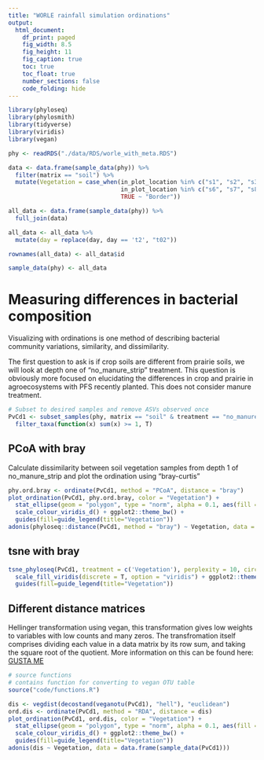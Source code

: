 ```yaml
---
title: "WORLE rainfall simulation ordinations"
output:
  html_document:
    df_print: paged
    fig_width: 8.5
    fig_height: 11
    fig_caption: true
    toc: true
    toc_float: true
    number_sections: false
    code_folding: hide
---
```


```r
library(phyloseq)
library(phylosmith)
library(tidyverse)
library(viridis)
library(vegan)
```
```r
phy <- readRDS("./data/RDS/worle_with_meta.RDS")

data <- data.frame(sample_data(phy)) %>%
  filter(matrix == "soil") %>%
  mutate(Vegetation = case_when(in_plot_location %in% c("s1", "s2", "s3", "s4") ~ "Crop",
                                in_plot_location %in% c("s6", "s7", "s8", "s9") ~ "Prairie",
                                TRUE ~ "Border"))

all_data <- data.frame(sample_data(phy)) %>%
  full_join(data)

all_data <- all_data %>%
  mutate(day = replace(day, day == 't2', "t02"))

rownames(all_data) <- all_data$id

sample_data(phy) <- all_data
```

# Measuring differences in bacterial composition     
Visualizing with ordinations is one method of describing bacterial community variations, similarity, and dissimilarity.   

The first question to ask is if crop soils are different from prairie soils, we will look at depth one of "no_manure_strip" treatment. This question is obviously more focused on elucidating the differences in crop and prairie in agroecosystems with PFS recently planted. This does not consider manure treatment. 

```r
# Subset to desired samples and remove ASVs observed once
PvCd1 <- subset_samples(phy, matrix == "soil" & treatment == "no_manure_strip" & depth == "d1" & !in_plot_location == "s5") %>%
  filter_taxa(function(x) sum(x) >= 1, T)
```

## PCoA with bray
Calculate dissimilarity between soil vegetation samples from depth 1 of no_manure_strip and plot the ordination using "bray-curtis"    
```r
phy.ord.bray <- ordinate(PvCd1, method = "PCoA", distance = "bray")
plot_ordination(PvCd1, phy.ord.bray, color = "Vegetation") + 
  stat_ellipse(geom = "polygon", type = "norm", alpha = 0.1, aes(fill = Vegetation)) +
  scale_colour_viridis_d() + ggplot2::theme_bw() +
  guides(fill=guide_legend(title="Vegetation"))
adonis(phyloseq::distance(PvCd1, method = "bray") ~ Vegetation, data = data.frame(sample_data(PvCd1)))
```
## tsne with bray
```r
tsne_phyloseq(PvCd1, treatment = c('Vegetation'), perplexity = 10, circle = TRUE, colors = 'default') +
  scale_fill_viridis(discrete = T, option = "viridis") + ggplot2::theme_bw() +
  guides(fill=guide_legend(title="Vegetation"))
```

## Different distance matrices  
Hellinger transformation using vegan, this transformation gives low weights to variables with low counts and many zeros. The transfromation itself comprises dividing each value in a data matrix by its row sum, and taking the square root of the quotient. More information on this can be found here:  <a href="https://mb3is.megx.net/gustame/reference/transformations">GUSTA ME</a>   

```r
# source functions
# contains function for converting to vegan OTU table
source("code/functions.R")
```

```r
dis <- vegdist(decostand(veganotu(PvCd1), "hell"), "euclidean")
ord.dis <- ordinate(PvCd1, method = "RDA", distance = dis)
plot_ordination(PvCd1, ord.dis, color = "Vegetation") + 
  stat_ellipse(geom = "polygon", type = "norm", alpha = 0.1, aes(fill = Vegetation)) +
  scale_colour_viridis_d() + ggplot2::theme_bw() +
  guides(fill=guide_legend(title="Vegetation"))
adonis(dis ~ Vegetation, data = data.frame(sample_data(PvCd1)))
```

